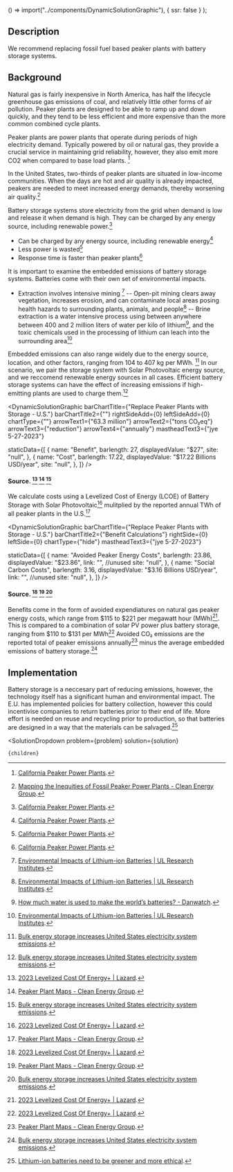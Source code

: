 
  () => import("../components/DynamicSolutionGraphic"),
  { ssr: false }
);





## Description
We recommend replacing fossil fuel based peaker plants with battery storage systems.

## Background

Natural gas is fairly inexpensive in North America, has half the lifecycle greenhouse gas emissions of coal, and relatively little other forms of air pollution. Peaker plants are designed to be able to ramp up and down quickly, and they tend to be less efficient and more expensive than the more common combined cycle plants.

Peaker plants are power plants that operate during periods of high electricity demand. Typically powered by oil or natural gas, they provide a crucial service in maintaining grid reliability, however, they also emit more CO2 when compared to base load plants. [^"1"]

In the United States, two-thirds of peaker plants are situated in low-income communities. When the days are hot and air quality is already impacted, peakers are needed to meet increased energy demands, thereby worsening air quality.[^"3"]


Battery storage systems store electricity from the grid when demand is low and release it when demand is high. They can be charged by any energy source, including renewable power.[^"1"] 
- Can be charged by any energy source, including renewable energy[^"1"]
- Less power is wasted[^"1"]
- Response time is faster than peaker plants[^"1"]

It is important to examine the embedded emissions of battery storage systems. Batteries come with their own set of environmental impacts.
- Extraction involves intensive mining [^"9"]
-- Open-pit mining clears away vegetation, increases erosion, and can contaminate local areas posing health hazards to surrounding plants, animals, and people[^"9"]
-- Brine extraction is a water intensive process using between anywhere between 400 and 2 million liters of water per kilo of lithium[^"11"], and the toxic chemicals used in the processing of lithium can leach into the surrounding area[^"9"]

Embedded emissions can also range widely due to the energy source, location, and other factors, ranging from 104 to 407 kg per MWh. [^"6"] In our scenario, we pair the storage system with Solar Photovoltaic energy source, and we reccomend renewable energy sources in all cases. Efficient battery storage systems can have the effect of increasing emissions if high-emitting plants are used to charge them.[^"6"]

<DynamicSolutionGraphic
  barChartTitle={"Replace Peaker Plants with Storage - U.S."}
  barChartTitle2={""}
  rightSideAdd={0}
  leftSideAdd={0}
  chartType={""}
  arrowText1={"63.3 million"}
  arrowText2={"tons CO₂eq"}
  arrowText3={"reduction"}
  arrowText4={"annually"}
  mastheadText3={"jye 5-27-2023"}
  
  
  staticData={[
    {
      name: "Benefit",
      barlength: 27,
      displayedValue: "$27",
      site: "null",
    },
    {
      name: "Cost",
      barlength: 17.22,
      displayedValue: "$17.22 Billions USD/year",
      site: "null",
    },
  ]}
/>


#### Source. [^"2"] [^"8"] [^"6"]

We calculate costs using a Levelized Cost of Energy (LCOE) of Battery Storage with Solar Photovoltaic[^"2"] mulitplied by the reported annual TWh of all peaker plants in the U.S.[^"8"] 

<DynamicSolutionGraphic
 barChartTitle={"Replace Peaker Plants with Storage - U.S."}
  barChartTitle2={"Benefit Calculations"}
  rightSide={0}
  leftSide={0}
  chartType={"hide"}
  mastheadText3={"jye 5-27-2023"}
  

  staticData={[
    {
      name: "Avoided Peaker Energy Costs",
      barlength: 23.86,
      displayedValue: "$23.86",
      link: "", //unused
      site: "null",
    },
    {
      name: "Social Carbon Costs",
      barlength: 3.16,
      displayedValue: "$3.16 Billions USD/year",
      link: "", //unused
      site: "null",
    },
  ]}
/>

#### Source. [^"2"] [^"8"] [^"6"]

Benefits come in the form of avoided expendiatures on natural gas peaker energy costs, which range from $115 to $221 per megawatt hour (MWh)[^"2"]. This is compared to a combination of solar PV power plus battery storage, ranging from $110 to $131 per MWh[^"2"]
Avoided CO₂ emissions are the reported total of peaker emissions annually[^"8"] minus the average embedded emissions of battery storage.[^"6"]

## Implementation

Battery storage is a neccesary part of reducing emissions, however, the technology itself has a significant human and environmental impact. The E.U. has implemented policies for battery collection, however this could incentivise companies to return batteries prior to their end of life. More effort is needed on reuse and recycling prior to production, so that batteries are designed in a way that the materials can be salvaged.[^"12"] 




[^"1"]:  [California Peaker Power Plants](https://www.psehealthyenergy.org/wp-content/uploads/2020/05/California.pdf). 
[^"2"]:  [2023 Levelized Cost Of Energy+ | Lazard](https://www.lazard.com/research-insights/2023-levelized-cost-of-energyplus/). 
[^"3"]:  [Mapping the Inequities of Fossil Peaker Power Plants - Clean Energy Group](https://www.cleanegroup.org/mapping-the-inequities-of-fossil-peaker-power-plants/). 
[^"4"]:  [What is a Peaker Power Plant? - Clean Energy Group](https://www.cleanegroup.org/publication/what-is-a-peaker-power-plant/). 
[^"5"]:  [America's Electricity Generating Capacity | American Public Power Association](https://www.publicpower.org/resource/americas-electricity-generating-capacity). 
[^"6"]:  [Bulk energy storage increases United States electricity system emissions](https://pubmed.ncbi.nlm.nih.gov/25629631/). 
[^"7"]:  [Should lower-income countries build open cycle or combined cycle gas turbines? - Energy For Growth](https://www.energyforgrowth.org/memo/should-lower-income-countries-build-open-cycle-or-combined-cycle-gas-turbines/#:~:text=Emissions%20implications%20of%20OCGTs&text=A%20modern%20CCGT%20emits%20about,per%20MWh%20for%20an%20OCGT.). 
[^"8"]:  [Peaker Plant Maps - Clean Energy Group](https://www.cleanegroup.org/initiatives/phase-out-peakers/maps/). 
[^"9"]:  [Environmental Impacts of Lithium-ion Batteries | UL Research Institutes](https://ul.org/research/electrochemical-safety/getting-started-electrochemical-safety/environmental-impacts). 
[^"10"]:  [The Environmental Impact of Battery Production for Electric Vehicles | Earth.Org](https://earth.org/environmental-impact-of-battery-production/). 
[^"11"]:  [How much water is used to make the world’s batteries? - Danwatch](https://danwatch.dk/en/undersoegelse/how-much-water-is-used-to-make-the-worlds-batteries/). 
[^"12"]:  [Lithium-ion batteries need to be greener and more ethical](https://www.nature.com/articles/d41586-021-01735-z). 


  <SolutionDropdown 
    problem={problem} 
    solution={solution}
  >
    {children}
  </SolutionDropdown>